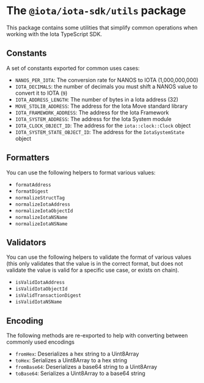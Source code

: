 # The `@iota/iota-sdk/utils` package

This package contains some utilities that simplify common operations when working with the Iota
TypeScript SDK.

## Constants

A set of constants exported for common uses cases:

-   `NANOS_PER_IOTA`: The conversion rate for NANOS to IOTA (1,000,000,000)
-   `IOTA_DECIMALS`: the number of decimals you must shift a NANOS value to convert it to IOTA (`9`)
-   `IOTA_ADDRESS_LENGTH`: The number of bytes in a Iota address (32)
-   `MOVE_STDLIB_ADDRESS`: The address for the Iota Move standard library
-   `IOTA_FRAMEWORK_ADDRESS`: The address for the Iota Framework
-   `IOTA_SYSTEM_ADDRESS`: The address for the Iota System module
-   `IOTA_CLOCK_OBJECT_ID`: The address for the `iota::clock::Clock` object
-   `IOTA_SYSTEM_STATE_OBJECT_ID`: The address for the `IotaSystemState` object

## Formatters

You can use the following helpers to format various values:

-   `formatAddress`
-   `formatDigest`
-   `normalizeStructTag`
-   `normalizeIotaAddress`
-   `normalizeIotaObjectId`
-   `normalizeIotaNSName`
-   `normalizeIotaNSName`

## Validators

You can use the following helpers to validate the format of various values (this only validates that
the value is in the correct format, but does not validate the value is valid for a specific use
case, or exists on chain).

-   `isValidIotaAddress`
-   `isValidIotaObjectId`
-   `isValidTransactionDigest`
-   `isValidIotaNSName`

## Encoding

The following methods are re-exported to help with converting between commonly used encodings

-   `fromHex`: Deserializes a hex string to a Uint8Array
-   `toHex`: Serializes a Uint8Array to a hex string
-   `fromBase64`: Deserializes a base64 string to a Uint8Array
-   `toBase64`: Serializes a Uint8Array to a base64 string
